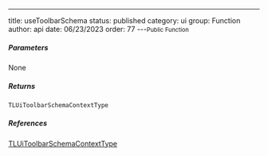 ---
title: useToolbarSchema
status: published
category: ui
group: Function
author: api
date: 06/23/2023
order: 77
---<Small>Public Function</Small>




##### Parameters


None

##### Returns


```ts
TLUiToolbarSchemaContextType
```

##### References

[TLUiToolbarSchemaContextType](/gen/ui/TLUiToolbarSchemaContextType-type)


